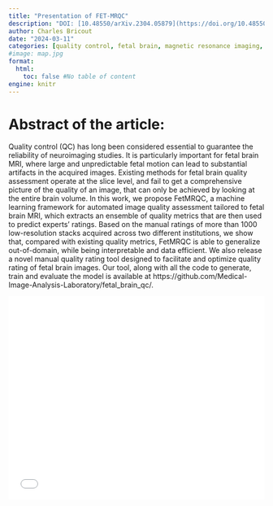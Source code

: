 ```yaml
---
title: "Presentation of FET-MRQC"
description: "DOI: [10.48550/arXiv.2304.05879](https://doi.org/10.48550/arXiv.2304.05879){target='_blank'}"
author: Charles Bricout
date: "2024-03-11"
categories: [quality control, fetal brain, magnetic resonance imaging, T2w]
#image: map.jpg
format:
  html:
    toc: false #No table of content
engine: knitr
---
```


# Abstract of the article:

Quality control (QC) has long been considered essential to guarantee the reliability of neuroimaging studies. It is particularly important for fetal brain MRI, where large and unpredictable fetal motion can lead to substantial artifacts in the acquired images. Existing methods for fetal brain quality assessment operate at the slice level, and fail to get a comprehensive picture of the quality of an image, that can only be achieved by looking at the entire brain volume. In this work, we propose FetMRQC, a machine learning framework for automated image quality assessment tailored to fetal brain MRI, which extracts an ensemble of quality metrics that are then used to predict experts’ ratings. Based on the manual ratings of more than 1000 low-resolution stacks acquired across two different institutions, we show that, compared with existing quality metrics, FetMRQC is able to generalize out-of-domain, while being interpretable and data efficient. We also release a novel manual quality rating tool designed to facilitate and optimize quality rating of fetal brain images. Our tool, along with all the code to generate, train and evaluate the model is available at https://github.com/Medical-Image-Analysis-Laboratory/fetal_brain_qc/.

![](../../../docs/journalclub/pdfs/2024_03_11_Charles_FetMRQC.pdf){width=100% height=400}